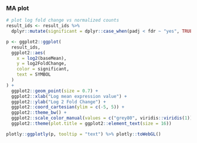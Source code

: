 ### MA plot

```r
# plot log fold change vs normalized counts
result_ids <- result_ids %>%
  dplyr::mutate(significant = dplyr::case_when(padj < fdr ~ "yes", TRUE ~ "no"))

p <- ggplot2::ggplot(
  result_ids,
  ggplot2::aes(
    x = log2(baseMean),
    y = log2FoldChange,
    color = significant,
    text = SYMBOL
  )
) +
  ggplot2::geom_point(size = 0.7) +
  ggplot2::xlab("Log mean expression value") +
  ggplot2::ylab("Log 2 Fold Change") +
  ggplot2::coord_cartesian(ylim = c(-5, 5)) +
  ggplot2::theme_bw() +
  ggplot2::scale_color_manual(values = c("grey80", viridis::viridis(1))) +
  ggplot2::theme(plot.title = ggplot2::element_text(size = 16))

plotly::ggplotly(p, tooltip = "text") %>% plotly::toWebGL()
```
